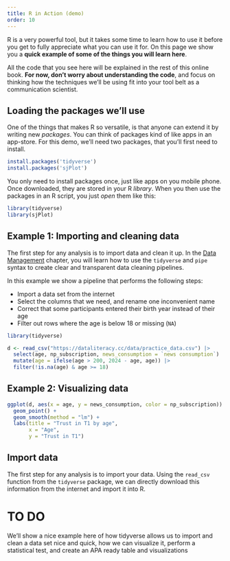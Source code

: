 ```yaml
---
title: R in Action (demo)
order: 10
---
```


R is a very powerful tool, but it takes some time to learn how to use it before you get to fully appreciate what you can use it for.
On this page we show you a **quick example of some of the things you will learn here**.

All the code that you see here will be explained in the rest of this online book. 
**For now, don't worry about understanding the code**, and focus on thinking how the techniques we'll be using fit into your tool belt as a communication scientist.

## Loading the packages we'll use

One of the things that makes R so versatile, is that anyone can extend it by writing new *packages*. 
You can think of packages kind of like apps in an app-store. 
For this demo, we'll need two packages, that you'll first need to install.

```r
install.packages('tidyverse')
install.packages('sjPlot')
```

You only need to install packages once, just like apps on you mobile phone.
Once downloaded, they are stored in your R *library*.
When you then use the packages in an R script, you just *open* them like this:

```r
library(tidyverse)
library(sjPlot)
```

## Example 1: Importing and cleaning data

The first step for any analysis is to import data and clean it up.
In the [Data Management](../data-management/index.qmd) chapter, you will learn how to use the `tidyverse` and `pipe` syntax to create clear and transparent data cleaning pipelines.

In this example we show a pipeline that performs the following steps:

* Import a data set from the internet
* Select the columns that we need, and rename one inconvenient name
* Correct that some participants entered their birth year instead of their age
* Filter out rows where the age is below 18 or missing (`NA`)

```r
library(tidyverse)

d <- read_csv("https://dataliteracy.cc/data/practice_data.csv") |>
  select(age, np_subscription, news_consumption = `news consumption`) |>
  mutate(age = ifelse(age > 200, 2024 - age, age)) |>
  filter(!is.na(age) & age >= 18)
```

## Example 2: Visualizing data

```r
ggplot(d, aes(x = age, y = news_consumption, color = np_subscription)) +
  geom_point() +
  geom_smooth(method = "lm") +
  labs(title = "Trust in T1 by age",
       x = "Age",
       y = "Trust in T1")
```


## Import data

The first step for any analysis is to import your data. 
Using the `read_csv` function from the `tidyverse` package, we can directly download this information from the internet and import it into R.




# TO DO

We'll show a nice example here of how tidyverse allows us to import and clean a data set nice and quick, how we can visualize it, perform a statistical test, and create an APA ready table and visualizations
